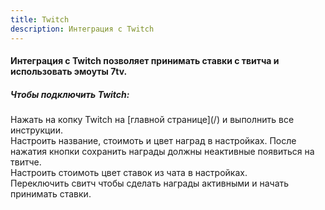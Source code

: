 ```yaml
---
title: Twitch
description: Интеграция с Twitch
---
```


#### Интеграция с Twitch позволяет принимать ставки с твитча и использовать эмоуты 7tv.

##### Чтобы подключить Twitch:

<div className='steps'>
	<div className='step'>
		Нажать на копку Twitch на [главной странице](/) и выполнить все инструкции.
	</div>
	<div className='step'>
		Настроить название, стоимоть и цвет наград в настройках. После нажатия
		кнопки сохранить награды должны неактивные появиться на твитче.
	</div>
	<div className='step'>
		Настроить стоимоть цвет ставок из чата в настройках.
	</div>
	<div className='step'>
		Переключить свитч чтобы сделать награды активными и начать принимать ставки.
	</div>
</div>
